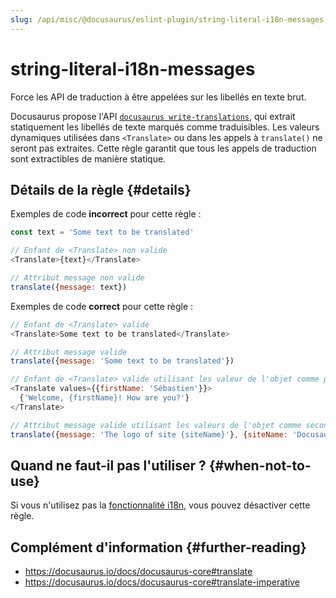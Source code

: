 ```yaml
---
slug: /api/misc/@docusaurus/eslint-plugin/string-literal-i18n-messages
---
```


# string-literal-i18n-messages

Force les API de traduction à être appelées sur les libellés en texte brut.

Docusaurus propose l'API [`docusaurus write-translations`](../../../cli.mdx#docusaurus-write-translations-sitedir), qui extrait statiquement les libellés de texte marqués comme traduisibles. Les valeurs dynamiques utilisées dans `<Translate>` ou dans les appels à `translate()` ne seront pas extraites. Cette règle garantit que tous les appels de traduction sont extractibles de manière statique.

## Détails de la règle {#details}

Exemples de code **incorrect** pour cette règle :

```js
const text = 'Some text to be translated'

// Enfant de <Translate> non valide
<Translate>{text}</Translate>

// Attribut message non valide
translate({message: text})
```

Exemples de code **correct** pour cette règle :

```js
// Enfant de <Translate> valide
<Translate>Some text to be translated</Translate>

// Attribut message valide
translate({message: 'Some text to be translated'})

// Enfant de <Translate> valide utilisant les valeur de l'objet comme prop
<Translate values={{firstName: 'Sébastien'}}>
  {'Welcome, {firstName}! How are you?'}
</Translate>

// Attribut message valide utilisant les valeurs de l'objet comme second argument
translate({message: 'The logo of site {siteName}'}, {siteName: 'Docusaurus'})
```

## Quand ne faut-il pas l'utiliser ? {#when-not-to-use}

Si vous n'utilisez pas la [fonctionnalité i18n](../../../i18n/i18n-introduction.mdx), vous pouvez désactiver cette règle.

## Complément d'information {#further-reading}

- https://docusaurus.io/docs/docusaurus-core#translate
- https://docusaurus.io/docs/docusaurus-core#translate-imperative
